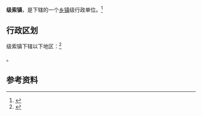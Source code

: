 {{中国乡级行政区|37/04/81/105/000}}

'''级索镇'''，是{{PRC admin/fullname|37/04/81/105/000|3}}下辖的一个[[乡镇|乡镇]]级行政单位。<ref>{{PRC admin/ref sgc|{{PRC admin/parent|37/04/81/105/000}}}}</ref>

== 行政区划 ==

级索镇下辖以下地区：<ref>{{PRC admin/ref sgc|37/04/81/105/000}}</ref>

{{PRC admin/children|37/04/81/105/000}}。

== 参考资料 ==

{{reflist}}

{{行政区划小作品}}
{{PRC admin/navcat|37/04/81/105/000}}